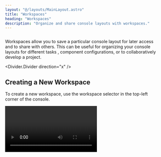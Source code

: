 ```yaml
---
layout: "@/layouts/MainLayout.astro"
title: "Workspaces"
heading: "Workspaces"
description: "Organize and share console layouts with workspaces."
---
```



<Diagram style="height: 400px" preview>
    <Image 
        client:only="react"
        id="console/workspaces/workspaces"
        themed={false}
        style={{
            height: "500px",
            width: "fit-content",
            transform: "translate(0%, 0%)",
            borderRadius: "1.5rem"
        }}
    />
</Diagram>

Workspaces allow you to save a particular console layout for later access and to share
with others. This can be useful for organizing your console layouts for different tasks
, component configurations, or to collaboratively develop a project.

<Divider.Divider direction="x" />

## Creating a New Workspace

To create a new workspace, use the workspace selector in the top-left corner of the 
console.

<Video client:only="react" id="console/workspaces/create" />

<Divider.Divider direction="x" />

## Loading a Workspace

Workspaces can be loaded by finding them in the resources toolbar on the left-hand side
or clicking the workspace tab on the top.

<Video client:only="react" id="console/workspaces/load" />

